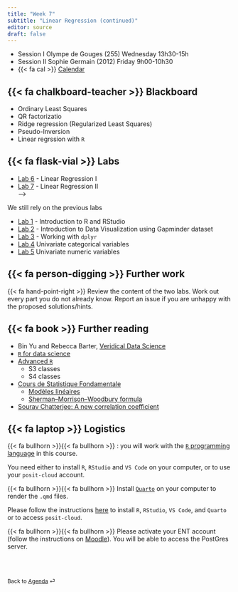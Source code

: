 ```yaml
---
title: "Week 7"
subtitle: "Linear Regression (continued)"
editor: source
draft: false
---
```


::: callout-important

-   Session I Olympe de Gouges (255) Wednesday 13h30-15h
-   Session II Sophie Germain (2012) Friday 9h00-10h30
-   {{< fa cal >}} [Calendar](https://edt.math.univ-paris-diderot.fr/#/parcours/mids/m1)

:::

## {{< fa chalkboard-teacher >}} Blackboard

- Ordinary Least Squares
- QR factorizatio
- Ridge regression (Regularized Least Squares)
- Pseudo-Inversion
- Linear regrssion with `R`  

## {{< fa flask-vial >}} Labs

- [Lab 6](/core/labs/lab-linear-regression-whiteside.qmd) - Linear Regression I
- [Lab 7](/core/labs/lab-linear-regression-whiteside-2.qmd) - Linear Regression II  
<!-- - [Lab 8](/core/labs/lab-prog-R.qmd) - Aspects of Programming with `R` --> -->

We still rely on the previous labs

- [Lab 1](/core/labs/lab-r-intro.html) - Introduction to R and RStudio
- [Lab 2](/core/labs/lab-gapminder.html) - Introduction to Data Visualization using Gapminder dataset
- [Lab 3](/core/labs/lab-tables.html) - Working with `dplyr`
- [Lab 4](/core/labs/lab-univariate-categorical.qmd) Univariate categorical variables
- [Lab 5](/core/labs/lab-univariate-numeric.qmd) Univariate numeric variables


## {{< fa person-digging >}} Further work

{{< fa hand-point-right >}} Review the content of the two labs. Work out every part you do not already know. 
Report an issue if you are unhappy with the proposed solutions/hints.


## {{< fa book >}} Further reading

- Bin Yu and Rebecca Barter, [Veridical Data Science](https://vdsbook.com/05-data_viz)
- [`R` for data science](https://r4ds.hadley.nz)
- [Advanced `R`](https://adv-r.hadley.nz)
  - S3 classes
  - S4 classes
- [Cours de Statistique Fondamentale](https://statsfonda.github.io/site/)
  - [Modèles linéaires](https://statsfonda.github.io/site/content/ch5_01.html)
  - [Sherman–Morrison–Woodbury formula](https://statsfonda.github.io/site/content/app3.html#inversion-des-perturbations-de-rang-faible)
- [Sourav Chatterjee: A new correlation coefficient](https://arxiv.org/abs/1909.10140)  
 
## {{< fa laptop >}} Logistics  

{{< fa bullhorn >}}{{< fa bullhorn >}} : you will work with the [`R` programming language](https://www.r-project.org) in this course. 

You need either to install `R`, `RStudio` and `VS Code` on your computer, or to use your `posit-cloud` account. 

{{< fa bullhorn >}}{{< fa bullhorn >}} Install [`Quarto`](https://quarto.org) on your computer to render the `.qmd` files. 

Please follow the instructions [here](/computing-access.qmd) to install `R`, `RStudio`, `VS Code`, and `Quarto` or to access `posit-cloud`. 

{{< fa bullhorn >}}{{< fa bullhorn >}} Please activate your ENT account (follow the instructions on [Moodle](https://moodle.u-paris.fr/course/view.php?id=6143)). You will be able to access the PostGres server.


<br><br>

::: {style="font-size: 0.875em;"}
Back to [Agenda](/slides-listings.qmd) ⏎
:::
